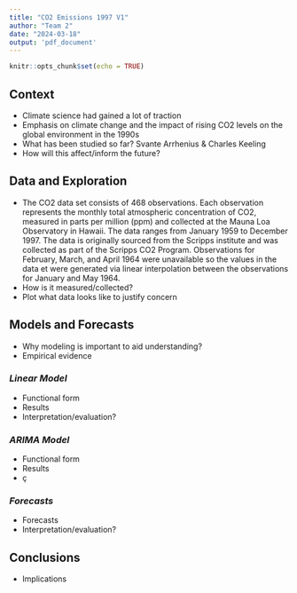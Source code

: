 ```yaml
---
title: "CO2 Emissions 1997 V1"
author: "Team 2"
date: "2024-03-18"
output: 'pdf_document'  
---
```


```r
knitr::opts_chunk$set(echo = TRUE)
```

## Context 

- Climate science had gained a lot of traction 
- Emphasis on climate change and the impact of rising CO2 levels on the global environment in the 1990s 
- What has been studied so far? Svante Arrhenius & Charles Keeling 
- How will this affect/inform the future? 

## Data and Exploration 

- The CO2 data set consists of 468 observations. Each observation represents the monthly total atmospheric concentration of CO2, measured in parts per million (ppm) and collected at the Mauna Loa Observatory in Hawaii. The data ranges from January 1959 to December 1997. The data is originally sourced from the Scripps institute and was collected as part of the Scripps CO2 Program. Observations for February, March, and April 1964 were unavailable so the values in the data et were generated via linear interpolation between the observations for January and May 1964. 
- How is it measured/collected? 
- Plot what data looks like to justify concern 

## Models and Forecasts

- Why modeling is important to aid understanding? 
- Empirical evidence 

### *Linear Model*

- Functional form 
- Results 
- Interpretation/evaluation? 

### *ARIMA Model*

- Functional form 
- Results 
- ç

### *Forecasts*

- Forecasts 
- Interpretation/evaluation? 

## Conclusions 

- Implications 



